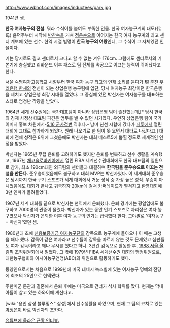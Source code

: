http://www.wbhof.com/images/inductees/park.jpg

1941년 생. 

'''한국 여자농구의 전설'''. 뭐라 수식어를 붙여도 부족한 인물. 한국 여자농구계의 대모(代母) 윤덕주부터 시작해 [[박찬숙]]을 거쳐 [[정은순]]으로 이어지는 한국 여자 농구계의 최고 센터 계보에 있는 선수. 현역 시절 별명이 '''한국 농구의 여왕'''인데, 그 수식어 그 자체였던 인물이다.

키는 당시로도 결코 센터로서 크다고 할 수 없는 겨우 176cm. 그럼에도 센터로서의 기본기에 충실했고 리바운드 이후 패스로 팀 전체를 속공으로 이끄는 능력이 뛰어났다고 한다. 

서울 숙명여자고등학교 시절부터 한국 여자 농구 최고의 인재 소리를 듣다가 現 [[춘천 우리은행 한새]]의 전신이 되는 상업은행 농구팀에 입단, 당시 여자농구 최강이던 한국은행을 제치고 상업은행 최강 시대를 열었다. 그 중심에 있던 박신자는 여자농구를 대표하는 스타로 엄청난 각광을 받았다.  

1964년 세계 선수권에는 국가대표팀이 아니라 상업은행 팀이 출전했는데,[* 당시 한국의 경제 사정상 대표팀 파견은 엄두를 낼 수 없던 시기였다. 우연히 상업은행 팀이 국가 이미지 홍보 차원에서-[[5.16 군사정변]] 직후다.- 남미 친선 시합에 갔다가 [[페루]]에서 열린 대회에 그대로 참가하게 되었다. 원래 나오기로 한 팀이 못 오면서 대타로 나갔다고.] 대회에 전체 성적은 8위에 그쳤음에도 박신자는 대회 베스트5에 뽑힐 정도로 세계적인 인정을 받았다. 

박신자는 1965년 무렵 은퇴를 고려하기도 했지만 은퇴를 번복하고 선수 생활을 계속했고, 1967년 [[체코슬로바키아]]에서 열린 FIBA 세계선수권대회에도 한국 대표팀의 일원으로 참가, 최소 190cm대인 외국팀의 센터들과 대결하며 '''한국팀을 준우승으로 이끄는 전설을 만든다'''. 준우승이었음에도 불구하고 대회 MVP는 박신자였다. 이 세계대회 준우승은 당시까지 한국 구기 스포츠가 세계 대회에서 거둔 성적 중 가장 높은 성적. 우승이 아니었음에도 대회가 끝나고 귀국하자 20km에 걸쳐 카퍼레이드가 펼쳐지고 환영대회에 3만 인파가 몰려들었다. 

1967년 세계 대회를 끝으로 박신자는 현역에서 은퇴했다. 은퇴 경기에는 평일임에도 불구하고 7000명의 관중이 몰렸다. 박신자가 있는 동안 인기 스포츠로 자리잡은 여자 농구였으나 박신자가 은퇴한 이후 여자 농구의 인기는 급락했다 한다. 그야말로 '여자농구 = 박신자'였던 셈.

1980년대 초에 [[신용보증기금 여자농구단]]의 감독으로 농구계에 돌아오나 이 때는 고생을 꽤나 했다. 감독이 같은 여자라고 선수들이 감독을 따르지 않는 것도 문제였고 심판들도 여자 감독이라고 꽤나 무시를 했다고 하니. 3년간 감독으로 활동한 후, [[1988 서울 올림픽]] 조직위원회에서 일했다. 그 밖에 1979년 FIBA 세계선수권 대회의 행정위원으로, 대한농구협회와 아시아농구연맹(ABC)의 위원으로 활동하기도 했다.

동양인으로서는 처음으로 1999년에 미국 테네시 녹스빌에 있는 여자농구 명예의 전당에 최초의 25인으로 헌액됐다.

주한미군 문관과 결혼해서 은퇴 후에는 미국으로 건너가 석사 학위를 땄다. 현재는 막내 아들이 살고 있는 하와이에 계신다고.

[wiki:"용인 삼성 블루밍스" 삼성]에서 선수생활을 하였으며, 현재 그 팀의 코치로 있는 [[박정은]]이 바로 박신자의 조카다.

[http://www.youtube.com/watch?v=ibe5rVPFlbU&feature=kp 유튜브에 올라온 근황 인터뷰.]
